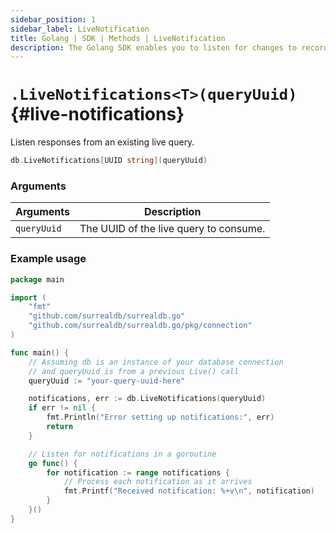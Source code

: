 ```yaml
---
sidebar_position: 1
sidebar_label: LiveNotification
title: Golang | SDK | Methods | LiveNotification
description: The Golang SDK enables you to listen for changes to records in a table.
---
```



# `.LiveNotifications<T>(queryUuid)` {#live-notifications}

Listen responses from an existing live query.

```go title="Method Syntax"
db.LiveNotifications[UUID string](queryUuid)
```

### Arguments
<table>
    <thead>
        <tr>
            <th colspan="2" scope="col">Arguments</th>
            <th colspan="2" scope="col">Description</th>
        </tr>
    </thead>  
    <tbody>
        <tr>
            <td colspan="2" scope="col" scope="row" data-label="Arguments">
                <code>queryUuid</code>
                <Label label="required" />
            </td>
            <td colspan="2" scope="col" scope="row" data-label="Description">
                The UUID of the live query to consume.
            </td>
        </tr>
    </tbody>
</table>

### Example usage

```go title="Example"
package main

import (
    "fmt"
    "github.com/surrealdb/surrealdb.go"
    "github.com/surrealdb/surrealdb.go/pkg/connection"
)

func main() {
    // Assuming db is an instance of your database connection
    // and queryUuid is from a previous Live() call
    queryUuid := "your-query-uuid-here"

    notifications, err := db.LiveNotifications(queryUuid)
    if err != nil {
        fmt.Println("Error setting up notifications:", err)
        return
    }

    // Listen for notifications in a goroutine
    go func() {
        for notification := range notifications {
            // Process each notification as it arrives
            fmt.Printf("Received notification: %+v\n", notification)
        }
    }()
}